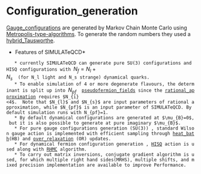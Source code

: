 =Configuration_generation=

[[Gauge_configurations]] are generated by Markov Chain Monte Carlo using [[Metropolis-type-algorithms]]. To generate the random numbers they used a [[hybrid_Tausworthe]].

*Features of SIMULATeQCD*
	* currently SIMULATeQCD can generate pure SU(3) configurations and HISQ configurations with \(N_f=N_l+N_s\)  (for N_l light and N_s strange) dynamical quarks.
	* To enable simulation of 4 or more degenerate flavours, the determinant is split up into \(N_{pf}\)  [[pseudofermion_fields]] since the [[rational_approximation]] requires $N_{i}<4$.  Note that $N_{l}$ and $N_{s}$ are input parameters of rational approximation, while $N_{pf}$ is an input parameter of SIMULATeQCD. By default simulation runs with N_{pf}=1.
	* By default dynamical configurations are generated at $\mu_{B}=0$, but it is also possible to generate at pure imaginary $\mu_{B}$.
	* For pure gauge configurations generation (SU(3)) , standard Wilson gauge action is implemented with efficient sampling through [[heat_bath]](HB) and [[over_relaxation]] (OR) updates. 
	* For dynamical fermion configuration generation , [[HISQ]] action is used along with [[RHMC]] algorithm. 
	* To carry out matrix inversions, conjugate gradient algorithm is used, for which multiple right hand sides(MRHS), multiple shifts, and mixed precision implementation are available to improve Performance.
